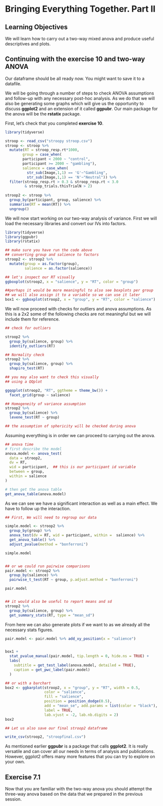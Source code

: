 # Bringing Everything Together. Part II {#session8}  

## Learning Objectives  
We will learn how to carry out a two-way mixed anova and produce useful descriptives and plots.


## Continuing with the exercise 10 and two-way ANOVA

Our dataframe should be all ready now. You might want to save it to a datafile.

We will be going through a number of steps to check ANOVA assumptions and follow-up with any necessary post-hoc analysis. As we do that we will also be generating some graphs which will give us the opportunity to discuss **ggplot2** and an extension of it called **ggpubr**. Our main package for the anova will be the **rstatix** package.

First, let's check that you completed **exercise 10**. 

```r
library(tidyverse)

stroop <- read_csv("stroopy stroop.csv")
stroop <- stroop %>% 
  mutate(RT = stroop_resp.rt*1000,
        group = case_when(
        participant < 2000 ~ "control",
        participant >= 2000 ~ "gambling"),
        salience = case_when(
          str_sub(Image,1,1) == 'G'~"Gambling",
          str_sub(Image,1,1) == 'N'~"Neutral")) %>% 
  filter(stroop_resp.rt > 0.3 & stroop_resp.rt < 3.0 
         & stroop_trials.thisTrialN > 2)
  
stroop2 <- stroop %>% 
  group_by(participant, group, salience) %>% 
  summarise(RT = mean(RT)) %>% 
  ungroup() 
```

We will now start working on our two-way analysis of variance. First we will load the necessary libraries and convert our IVs into factors.

```r
library(tidyverse)
library(ggpubr)
library(rstatix)

## make sure you have run the code above
## converting group and salience to factors
stroop2 <- stroop2 %>% 
  mutate(group = as.factor(group),
         salience = as.factor(salience))

## let's inspect our RT visually
ggboxplot(stroop2, x = "salience", y = "RT", color = "group")

##perhaps it would be more meaningful to also see boxplots per group
## we will also assign it to a variable so we can use it later
box1 <- ggboxplot(stroop2, x = "group", y = "RT", color = "salience")

```


We will now proceed with checks for outliers and anova assumptions. As this is a 2x2 some of the following checks are not meaningful but we will include them for reference.

```r
## check for outliers

stroop2 %>%
  group_by(salience, group) %>%
  identify_outliers(RT)

## Normality check
stroop2 %>% 
  group_by(salience, group) %>%
  shapiro_test(RT)

## you may also want to check this visually
## using a QQplot

ggqqplot(stroop2, "RT", ggtheme = theme_bw()) +
  facet_grid(group ~ salience)

## Homogeneity of variance assumption
stroop2 %>% 
  group_by(salience) %>%
  levene_test(RT ~ group)

## the assumption of sphericity will be checked during anova

```

Assuming everything is in order we can proceed to carrying out the anova.

```r
## anova time
# first describe the model
anova.model <- anova_test(
  data = stroop2, 
  dv = RT, 
  wid = participant,  ## this is our participant id variable
  between = group, 
  within = salience
)

# then get the anova table
get_anova_table(anova.model)

```

As we can see we have a significant interaction as well as a main effect.
We have to follow up the interaction. 

```r
## First, We will need to regroup our data

simple.model <- stroop2 %>%
  group_by(group) %>%
  anova_test(dv = RT, wid = participant, within =  salience) %>%
  get_anova_table() %>%
  adjust_pvalue(method = "bonferroni")

simple.model


## or we could run pairwise comparisons
pair.model <- stroop2 %>%
  group_by(salience) %>%
  pairwise_t_test(RT ~ group, p.adjust.method = "bonferroni")

pair.model


## it would also be useful to report means and sd
stroop2 %>%
  group_by(salience, group) %>%
  get_summary_stats(RT, type = "mean_sd")
```

From here we can also generate plots if we want to as we already all the necessary stats figures.

```r
pair.model <- pair.model %>% add_xy_position(x = "salience")


box1 + 
  stat_pvalue_manual(pair.model, tip.length = 0, hide.ns = TRUE) +
  labs(
    subtitle = get_test_label(anova.model, detailed = TRUE),
    caption = get_pwc_label(pair.model)
  )

## or with a barchart
box2 <- ggbarplot(stroop2, x = "group", y = "RT", width = 0.5,
                  color = "salience",
                  fill = "salience",
                  position = position_dodge(0.5),
                  add = "mean_se", add.params = list(color = "black"), 
                  label = TRUE,
                  lab.vjust = -2, lab.nb.digits = 2)
box2

## Let us also save our final stroop2 dataframe

write_csv(stroop2, "stroopfinal.csv")
```

As mentioned earlier **ggpubr** is a package that calls **ggplot2**. It is really versatile and can cover all our needs in terms of analysis and publications. However, ggplot2 offers many more features that you can try to explore on your own.

## Exercise 7.1

Now that you are familiar with the two-way anova you should attempt the three-way anova based on the data that we prepared in the previous session.

